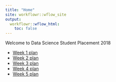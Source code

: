 ```yaml
---
title: "Home"
site: workflowr::wflow_site
output:
  workflowr::wflow_html:
    toc: false
---
```


Welcome to Data Science Student Placement 2018

  * [ Week 1 plan ](week1.html)
  * [ Week 2 plan ](week2.html)
  * [ Week 3 plan ](week3.html)
  * [ Week 4 plan ](week4.html)
  * [ Week 5 plan ](week5.html)

